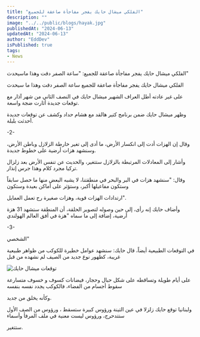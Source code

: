 ```yaml
---
title: "الفلكي ميشال حايك يفجر مفاجأة صاعقة للجميع"
description: ""
image: "../../public/blogs/hayak.jpg"
publishedAt: "2024-06-13"
updatedAt: "2024-06-13"
author: "EddDev"
isPublished: true
tags:
- News
---
```


الفلكي ميشال حايك يفجر مفاجأة صاعقة للجميع: "ساعة الصفر دقت وهذا ماسيحدث"

الفلكي ميشال حايك يفجر مفاجأة صاعقة للجميع
ساعة الصفر دقت وهذا ما سيحدث

على غير عادته أطل العراف الشهير ميشال حايك في النصف الثاني من شهر آذار مع توقعات جديدة أثارت ضجة واسعة.

وظهر ميشال حايك ضمن برنامج كتير هالقد مع هشام حداد وكشف عن توقعات جديدة أحدثت بلبلة.

-2-

وقال إن الهزات أدت إلى انكسار الأرض، ما أدى إلى تغير خارطة الزلازل وباطن الأرض، وسنشهد هزات أرضية على خطوط جديدة.

وأشار إلى المعادلات المرتبطة بالزلازل ستتغير، والحديث عن تنفس الأرض بعد زلزال تركيا مجرد كلام وهذا جرس إنذار.

وقال: "سنشهد هزات في البر والبحر في منطقتنا، لا يشبه البعض منها ما حصل سابقاً وستكون مفاعيلها أكبر، وستؤثر على أماكن بعيدة وستكون

ارتدادات الهزات قوية، وهزات صغيرة رح تعمل العمايل".

وأضاف حايك إنه رأى، إلى حين وصوله لتصوير الحلقة، أن المنطقة ستشهد 31 هزة أرضية، إضافة إلى ما سماه "هزة في أفق العالم الهولندي

-3-

الشخصي"

في التوقعات الطبيعية أيضاً، قال حايك: سنشهد عوامل خطيرة للكوكب من ظواهر طبيعية غريبة، كظهور نوع جديد من الصيف لم نشهده من قبل

<img src="image1.jpg" alt="توقعات ميشال حايك" />

على أيام طويلة وتساقطه على شكل حبال وحجار، فيضانات كسوف و خسوف متسارعة سقوط أجسام من الفضاء، فالكوكب يجدد نفسه بنفسه

وكأنه يخلق من جديد.

ولبنانيا توقع حايك زلزلا في عين التينة ورؤوس كبيرة ستسقط ، ورؤوس من الصف الأول ستتدحرج، ورؤوس ليست معنية في ملف المرفأ وأسماء

ستتغير.
